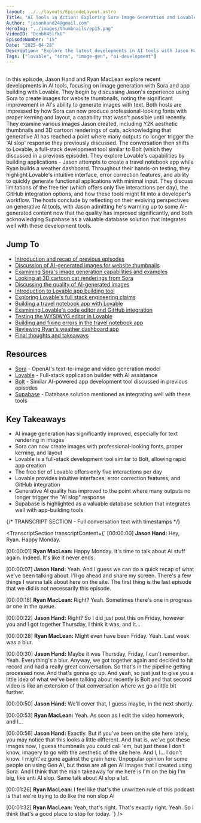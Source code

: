 ```yaml
---
layout: ../../layouts/EpisodeLayout.astro
Title: "AI Tools in Action: Exploring Sora Image Generation and Lovable App Builder"
Author: "jasonhand24@gmail.com"
HeroImg: "../images/thumbnails/ep15.png"
VideoID: "DcnbH45lfkU"
EpisodeNumber: "15"
Date: "2025-04-28"
Description: "Explore the latest developments in AI tools with Jason Hand and Ryan MacLean as they test image generation with Sora and app building with Lovable."
Tags: ["lovable", "sora", "image-gen", "ai-development"]
---
```


## 

In this episode, Jason Hand and Ryan MacLean explore recent developments in AI tools, focusing on image generation with Sora and app building with Lovable. They begin by discussing Jason's experience using Sora to create images for website thumbnails, noting the significant improvement in AI's ability to generate images with text. Both hosts are impressed by how Sora can now produce professional-looking fonts with proper kerning and layout, a capability that wasn't possible until recently. They examine various images Jason created, including Y2K aesthetic thumbnails and 3D cartoon renderings of cats, acknowledging that generative AI has reached a point where many outputs no longer trigger the 'AI slop' response they previously discussed. The conversation then shifts to Lovable, a full-stack development tool similar to Bolt (which they discussed in a previous episode). They explore Lovable's capabilities by building applications - Jason attempts to create a travel notebook app while Ryan builds a weather dashboard. Throughout their hands-on testing, they highlight Lovable's intuitive interface, error correction features, and ability to quickly generate functional applications with minimal input. They discuss limitations of the free tier (which offers only five interactions per day), the GitHub integration options, and how these tools might fit into a developer's workflow. The hosts conclude by reflecting on their evolving perspectives on generative AI tools, with Jason admitting he's warming up to some AI-generated content now that the quality has improved significantly, and both acknowledging Supabase as a valuable database solution that integrates well with these development tools.

## Jump To

- [Introduction and recap of previous episodes](https://youtu.be/DcnbH45lfkU?t=0)
- [Discussion of AI-generated images for website thumbnails](https://youtu.be/DcnbH45lfkU?t=107)
- [Examining Sora's image generation capabilities and examples](https://youtu.be/DcnbH45lfkU?t=300)
- [Looking at 3D cartoon cat renderings from Sora](https://youtu.be/DcnbH45lfkU?t=540)
- [Discussing the quality of AI-generated images](https://youtu.be/DcnbH45lfkU?t=600)
- [Introduction to Lovable app building tool](https://youtu.be/DcnbH45lfkU?t=738)
- [Exploring Lovable's full stack engineering claims](https://youtu.be/DcnbH45lfkU?t=885)
- [Building a travel notebook app with Lovable](https://youtu.be/DcnbH45lfkU?t=1020)
- [Examining Lovable's code editor and GitHub integration](https://youtu.be/DcnbH45lfkU?t=1410)
- [Testing the WYSIWYG editor in Lovable](https://youtu.be/DcnbH45lfkU?t=1830)
- [Building and fixing errors in the travel notebook app](https://youtu.be/DcnbH45lfkU?t=2100)
- [Reviewing Ryan's weather dashboard app](https://youtu.be/DcnbH45lfkU?t=2460)
- [Final thoughts and takeaways](https://youtu.be/DcnbH45lfkU?t=2850)

## Resources

- [Sora](https://openai.com/sora) - OpenAI's text-to-image and video generation model
- [Lovable](https://lovable.dev) - Full-stack application builder with AI assistance
- [Bolt](https://bolt.new) - Similar AI-powered app development tool discussed in previous episodes
- [Supabase](https://supabase.com) - Database solution mentioned as integrating well with these tools

## Key Takeaways

- AI image generation has significantly improved, especially for text rendering in images
- Sora can now create images with professional-looking fonts, proper kerning, and layout
- Lovable is a full-stack development tool similar to Bolt, allowing rapid app creation
- The free tier of Lovable offers only five interactions per day
- Lovable provides intuitive interfaces, error correction features, and GitHub integration
- Generative AI quality has improved to the point where many outputs no longer trigger the "AI slop" response
- Supabase is highlighted as a valuable database solution that integrates well with app-building tools

{/* TRANSCRIPT SECTION - Full conversation text with timestamps */}


<TranscriptSection transcriptContent={`
[00:00:00] **Jason Hand:** Hey, Ryan. Happy Monday.

[00:00:01] **Ryan MacLean:** Happy Monday. It's time to talk about AI stuff again. Indeed. It's like it never ends.

[00:00:07] **Jason Hand:** Yeah. And I guess we can do a quick recap of what we've been talking about. I'll go ahead and share my screen. There's a few things I wanna talk about here on the site. The first thing is the last episode that we did is not necessarily this episode.

[00:00:18] **Ryan MacLean:** Right? Yeah. Sometimes there's one in progress or one in the queue.

[00:00:22] **Jason Hand:** Right? So I did just post this on Friday, however you and I got together Thursday, I think it was, and it...

[00:00:28] **Ryan MacLean:** Might even have been Friday. Yeah. Last week was a blur.

[00:00:30] **Jason Hand:** Maybe it was Thursday, Friday, I can't remember. Yeah. Everything's a blur. Anyway, we got together again and decided to hit record and had a really great conversation. So that's in the pipeline getting processed now. And that's gonna go up. And yeah, so just just to give you a little idea of what we've been talking about recently is Bolt and that second video is like an extension of that conversation where we go a little bit further.
                    
[00:00:50] **Jason Hand:** We'll cover that, I guess maybe, in the next shortly.

[00:00:53] **Ryan MacLean:** Yeah. As soon as I edit the video homework, and I...

[00:00:56] **Jason Hand:** Exactly. But if you've been on the site here lately, you may notice that this looks a little different. And that is, we've got these images now, I guess thumbnails you could call 'em, but just these I don't know, imagery to go with the aesthetic of the site here. And I, I... I don't know. I might've gone against the grain here. Unpopular opinion for some people on using Gen AI, but those are all gen AI images that I created using Sora. And I think that the main takeaway for me here is I'm on the big I'm big, like anti AI slop. Same talk about AI slop a lot.
                    
[00:01:26] **Ryan MacLean:** I feel like that's the unwritten rule of this podcast is that we're trying to do like the non slop AI

[00:01:32] **Ryan MacLean:** Yeah, that's right. That's exactly right. Yeah. So I think that's a good place to stop for today.
`} />
